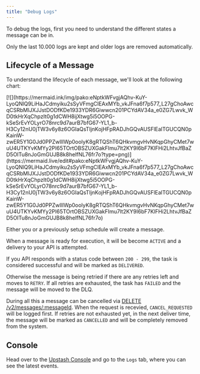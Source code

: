 ```yaml
---
title: "Debug Logs"
---
```


To debug the logs, first you need to understand the different states a message can
be in.

Only the last 10.000 logs are kept and older logs are removed automatically.

## Lifecycle of a Message

To understand the lifecycle of each message, we'll look at the following chart:

<Frame>
[![](https://mermaid.ink/img/pako:eNptkWFvgjAQhv-KuY-LyoQNlQ9LiHaJCdmyiku2sSyVFmgClEAxMYb_vkJFna6f7p577_L27gChoAwcqCSRbMlJXJJstDODfKDe1933YDR6Giwwcn201PCYdAV34a_e0ZG7Lwvk_WD0tkHrXqChpzIt0g1dCWH8ijXtwg5i5OOPG-kSeSrEvYOLyrO78nrc9d7aurB7bfG67-YL1_b-H3Cy12nU0jTW3v6y8z6OGIaQsTIjnKojHFpRADJhGQvAUSFlEalTGUCQN0pKainW-zwER5Y1G0Jd0PPZwIlIWp0oolyK8gRTQShT6QHkvmgvHvNKqpGhyCMet7wuU4UTKYvKMYy2PI65TOrtOBSZUXGakFImu7lt2KY9I6bF7KlFHi2LhtvJfBaZD5OITu8nJoGmGUJB8k8helfNL76fr7o?type=png)](https://mermaid.live/edit#pako:eNptkWFvgjAQhv-KuY-LyoQNlQ9LiHaJCdmyiku2sSyVFmgClEAxMYb_vkJFna6f7p577_L27gChoAwcqCSRbMlJXJJstDODfKDe1933YDR6Giwwcn201PCYdAV34a_e0ZG7Lwvk_WD0tkHrXqChpzIt0g1dCWH8ijXtwg5i5OOPG-kSeSrEvYOLyrO78nrc9d7aurB7bfG67-YL1_b-H3Cy12nU0jTW3v6y8z6OGIaQsTIjnKojHFpRADJhGQvAUSFlEalTGUCQN0pKainW-zwER5Y1G0Jd0PPZwIlIWp0oolyK8gRTQShT6QHkvmgvHvNKqpGhyCMet7wuU4UTKYvKMYy2PI65TOrtOBSZUXGakFImu7lt2KY9I6bF7KlFHi2LhtvJfBaZD5OITu8nJoGmGUJB8k8helfNL76fr7o)
</Frame>

Either you or a previously setup schedule will create a message.

When a message is ready for execution, it will be become `ACTIVE` and a delivery to
your API is attempted.

If you API responds with a status code between `200 - 299`, the task is
considered successful and will be marked as `DELIVERED`.

Otherwise the message is being retried if there are any retries left and moves to `RETRY`. If all retries are exhausted, the task has `FAILED` and the message will be moved to the DLQ.

During all this a message can be cancelled via [DELETE /v2/messages/:messageId](http://docs.upstash.com/qstash/api/messages/cancel). When the request is recevied, `CANCEL_REQUESTED` will be logged first.
If retries are not exhausted yet, in the next deliver time, the message will be marked as `CANCELLED` and will be completely removed from the system.

## Console

Head over to the [Upstash Console](https://console.upstash.com/qstash) and go to
the `Logs` tab, where you can see the latest events.

